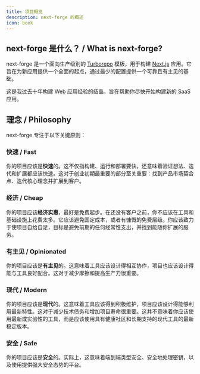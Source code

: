 ```yaml
---
title: 项目概览
description: next-forge 的概述
icon: book
---
```


## next-forge 是什么？ / What is next-forge?

next-forge 是一个面向生产级别的 [Turborepo](https://turbo.build/repo) 模板，用于构建 [Next.js](https://nextjs.org/) 应用。它旨在为新应用提供一个全面的起点，通过最少的配置提供一个可靠且有主见的基础。

这是我过去十年构建 Web 应用经验的结晶，旨在帮助你尽快开始构建新的 SaaS 应用。

## 理念 / Philosophy

next-forge 专注于以下关键原则：

### 快速 / Fast

你的项目应该是**快速**的。这不仅指构建、运行和部署要快，还意味着验证想法、迭代和扩展都应该快速。这对于创业初期最重要的部分至关重要：找到产品市场契合点、迭代核心理念并扩展到客户。

### 经济 / Cheap

你的项目应该**经济实惠**，最好是免费起步。在还没有客户之前，你不应该在工具和基础设施上花费太多。它应该避免固定成本，或者有慷慨的免费层级。你应该致力于使项目自给自足，目标是避免前期的任何经常性支出，并找到能随你扩展的服务。

### 有主见 / Opinionated

你的项目应该是**有主见**的。这意味着工具应该设计得相互协作，项目也应该设计得能与工具良好配合。这对于减少摩擦和提高生产力很重要。

### 现代 / Modern

你的项目应该是**现代**的。这意味着工具应该得到积极维护，项目应该设计得能够利用最新特性。这对于减少技术债务和增加项目寿命很重要。这并不意味着你应该使用最新或实验性的工具，而是应该使用具有健康社区和长期支持的现代工具的最新稳定版本。

### 安全 / Safe

你的项目应该是**安全**的。实际上，这意味着端到端类型安全、安全地处理密钥，以及使用提供强大安全态势的平台。